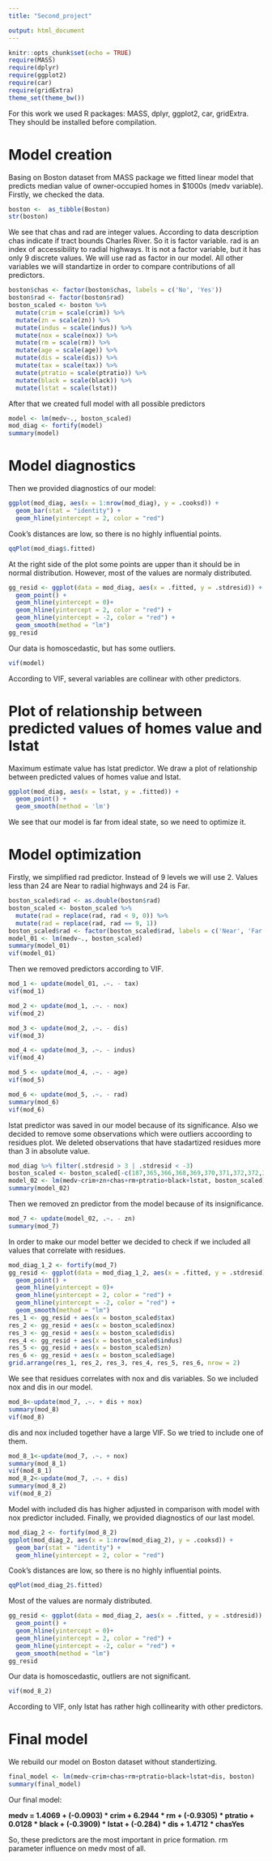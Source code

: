 ```yaml
---
title: "Second_project"

output: html_document
---
```


```r
knitr::opts_chunk$set(echo = TRUE)
require(MASS)
require(dplyr)
require(ggplot2)
require(car)
require(gridExtra)
theme_set(theme_bw())
```

For this work we used R packages: MASS, dplyr, ggplot2, car, gridExtra. They should be installed before compilation.

# Model creation

Basing on Boston dataset from MASS package we fitted linear model that predicts median value of owner-occupied homes in \$1000s (medv variable).
Firstly, we checked the data.

```r
boston <-  as_tibble(Boston)
str(boston)
```

We see that chas and rad are integer values. According to data description chas indicate if tract bounds Charles River. So it is factor variable. rad is an index of accessibility to radial highways. It is not a factor variable, but it has only 9 discrete values. We will use rad as factor in our model. All other variables we will standartize in order to compare contributions of all predictors.

```r
boston$chas <- factor(boston$chas, labels = c('No', 'Yes'))
boston$rad <- factor(boston$rad)
boston_scaled <- boston %>% 
  mutate(crim = scale(crim)) %>% 
  mutate(zn = scale(zn)) %>% 
  mutate(indus = scale(indus)) %>%
  mutate(nox = scale(nox)) %>%
  mutate(rm = scale(rm)) %>%
  mutate(age = scale(age)) %>%
  mutate(dis = scale(dis)) %>%
  mutate(tax = scale(tax)) %>%
  mutate(ptratio = scale(ptratio)) %>%
  mutate(black = scale(black)) %>%
  mutate(lstat = scale(lstat))
```

After that we created full model with all possible predictors
```r
model <- lm(medv~., boston_scaled)
mod_diag <- fortify(model)
summary(model)
```

# Model diagnostics
Then we provided diagnostics of our model:
```r
ggplot(mod_diag, aes(x = 1:nrow(mod_diag), y = .cooksd)) + 
  geom_bar(stat = "identity") + 
  geom_hline(yintercept = 2, color = "red")
```

Cook's distances are low, so there is no highly influential points.

```r
qqPlot(mod_diag$.fitted)
```

At the right side of the plot some points are upper than it should be in normal distribution. However, most of the values are normaly distributed.

```r
gg_resid <- ggplot(data = mod_diag, aes(x = .fitted, y = .stdresid)) +
  geom_point() + 
  geom_hline(yintercept = 0)+
  geom_hline(yintercept = 2, color = "red") +
  geom_hline(yintercept = -2, color = "red") +
  geom_smooth(method = "lm")
gg_resid
```

Our data is homoscedastic, but has some outliers.

```r
vif(model)
```

According to VIF, several variables are collinear with other predictors.

# Plot of relationship between predicted values of homes value and lstat
Maximum estimate value has lstat predictor. We draw a plot of relationship between predicted values of homes value and lstat.
```r
ggplot(mod_diag, aes(x = lstat, y = .fitted)) +
  geom_point() +
  geom_smooth(method = 'lm')
```

We see that our model is far from ideal state, so we need to optimize it.

# Model optimization

Firstly, we simplified rad predictor. Instead of 9 levels we will use 2. Values less than 24 are Near to radial highways and 24 is Far.
```r
boston_scaled$rad <- as.double(boston$rad)
boston_scaled <- boston_scaled %>% 
  mutate(rad = replace(rad, rad < 9, 0)) %>%
  mutate(rad = replace(rad, rad == 9, 1))
boston_scaled$rad <- factor(boston_scaled$rad, labels = c('Near', 'Far'))
model_01 <- lm(medv~., boston_scaled)
summary(model_01)
vif(model_01)
```

Then we removed predictors according to VIF.

```r
mod_1 <- update(model_01, .~. - tax)
vif(mod_1)

mod_2 <- update(mod_1, .~. - nox)
vif(mod_2)

mod_3 <- update(mod_2, .~. - dis)
vif(mod_3)

mod_4 <- update(mod_3, .~. - indus)
vif(mod_4)

mod_5 <- update(mod_4, .~. - age)
vif(mod_5)

mod_6 <- update(mod_5, .~. - rad)
summary(mod_6) 
vif(mod_6)
```

lstat predictor was saved in our model because of its significance.
Also we decided to remove some observations which were outliers accoording to residues plot. We deleted observations that have stadartized residues more than 3 in absolute value.

```r
mod_diag %>% filter(.stdresid > 3 | .stdresid < -3)
boston_scaled <- boston_scaled[-c(187,365,366,368,369,370,371,372,372,373,375,413),]
model_02 <- lm(medv~crim+zn+chas+rm+ptratio+black+lstat, boston_scaled)
summary(model_02)
```

Then we removed zn predictor from the model because of its insignificance.
```r
mod_7 <- update(model_02, .~. - zn)
summary(mod_7)
```

In order to make our model better we decided to check if we included all values that correlate with residues.

```r
mod_diag_1_2 <- fortify(mod_7)
gg_resid <- ggplot(data = mod_diag_1_2, aes(x = .fitted, y = .stdresid)) + 
  geom_point() + 
  geom_hline(yintercept = 0)+
  geom_hline(yintercept = 2, color = "red") +
  geom_hline(yintercept = -2, color = "red") +
  geom_smooth(method = "lm")
res_1 <- gg_resid + aes(x = boston_scaled$tax)
res_2 <- gg_resid + aes(x = boston_scaled$nox)
res_3 <- gg_resid + aes(x = boston_scaled$dis)
res_4 <- gg_resid + aes(x = boston_scaled$indus)
res_5 <- gg_resid + aes(x = boston_scaled$zn)
res_6 <- gg_resid + aes(x = boston_scaled$age)
grid.arrange(res_1, res_2, res_3, res_4, res_5, res_6, nrow = 2)
```

We see that residues correlates with nox and dis variables. So we included nox and dis in our model.

```r
mod_8<-update(mod_7, .~. + dis + nox)
summary(mod_8)
vif(mod_8)
```

dis and nox included together have a large VIF. So we tried to include one of them.

```r
mod_8_1<-update(mod_7, .~. + nox)
summary(mod_8_1)
vif(mod_8_1)
mod_8_2<-update(mod_7, .~. + dis)
summary(mod_8_2)
vif(mod_8_2)
```

Model with included dis has higher adjusted in comparison with model with nox predictor included. Finally, we provided diagnostics of our last model.

```r
mod_diag_2 <- fortify(mod_8_2)
ggplot(mod_diag_2, aes(x = 1:nrow(mod_diag_2), y = .cooksd)) + 
  geom_bar(stat = "identity") + 
  geom_hline(yintercept = 2, color = "red")
```

Cook's distances are low, so there is no highly influential points.

```r
qqPlot(mod_diag_2$.fitted)
```

Most of the values are normaly distributed.

```r
gg_resid <- ggplot(data = mod_diag_2, aes(x = .fitted, y = .stdresid)) +
  geom_point() + 
  geom_hline(yintercept = 0)+
  geom_hline(yintercept = 2, color = "red") +
  geom_hline(yintercept = -2, color = "red") +
  geom_smooth(method = "lm")
gg_resid
```

Our data is homoscedastic, outliers are not significant.

```r
vif(mod_8_2)
```

According to VIF, only lstat has rather high collinearity with other predictors.

# Final model
We rebuild our model on Boston dataset without standertizing. 
```r
final_model <- lm(medv~crim+chas+rm+ptratio+black+lstat+dis, boston)
summary(final_model)
```
Our final model:

**medv = 1.4069 + (-0.0903) * crim + 6.2944 * rm + (-0.9305) * ptratio + 0.0128 * black + (-0.3909) * lstat + (-0.284) * dis + 1.4712 * chasYes**

So, these predictors are the most important in price formation. rm parameter influence on medv most of all.


